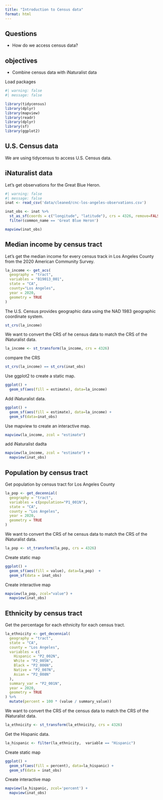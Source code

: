 ```yaml
---
title: "Introduction to Census data"
format: html
---
```


::: summary
## Questions

-   How do we access census data?

## objectives

-   Combine census data with iNaturalist data
:::

Load packages

```r
#| warning: false
#| message: false

library(tidycensus)
library(dplyr)
library(mapview)
library(readr)
library(dplyr)
library(sf)
library(ggplot2)
```

## U.S. Census data

We are using tidycensus to access U.S. Census data.

## iNaturalist data

Let's get observations for the Great Blue Heron.

```r
#| warning: false
#| message: false
inat <- read_csv('data/cleaned/cnc-los-angeles-observations.csv')
```

```r
inat_obs <- inat %>% 
  st_as_sf(coords = c("longitude", "latitude"), crs = 4326, remove=FALSE) %>% 
  filter(common_name == 'Great Blue Heron') 


```

```r
mapview(inat_obs)
```

## Median income by census tract

Let's get the median income for every census track in Los Angeles County from the 2020 American Community Survey.

```r
la_income <- get_acs(
  geography = "tract", 
  variables = "B19013_001",
  state = "CA", 
  county="Los Angeles",
  year = 2020,
  geometry = TRUE
)

```

The U.S. Census provides geographic data using the NAD 1983 geographic coordinate system.

```r
st_crs(la_income)
```

We want to convert the CRS of he census data to match the CRS of the iNaturalist data.

```r
la_income <- st_transform(la_income, crs = 4326)
```

compare the CRS

```r
st_crs(la_income) == st_crs(inat_obs)

```

Use ggplot2 to create a static map.

```r
ggplot() +
  geom_sf(aes(fill = estimate), data=la_income)   

```

Add iNaturalist data.

```r
ggplot() +
  geom_sf(aes(fill = estimate), data=la_income) +
  geom_sf(data=inat_obs)

```

Use mapview to create an interactive map.

```r
mapview(la_income, zcol = "estimate")

```

add iNaturalist dadta

```r
mapview(la_income, zcol = "estimate") +
  mapview(inat_obs)

```

## Population by census tract

Get population by census tract for Los Angeles County

```r
la_pop <- get_decennial(
  geography = "tract",
  variables = c(population="P1_001N"),
  state = "CA",
  county = "Los Angeles",
  year = 2020,
  geometry = TRUE
)
```

We want to convert the CRS of he census data to match the CRS of the iNaturalist data.

```r
la_pop <- st_transform(la_pop, crs = 4326)
```

Create static map

```r
ggplot() +
  geom_sf(aes(fill = value), data=la_pop)  +
  geom_sf(data = inat_obs)
```

Create interactive map

```r
mapview(la_pop, zcol="value") +
  mapview(inat_obs)
```

## Ethnicity by census tract

Get the percentage for each ethnicity for each census tract.

```r
la_ethnicity <- get_decennial(
  geography = "tract",
  state = "CA",
  county = "Los Angeles",
  variables = c(
    Hispanic = "P2_002N",
    White = "P2_005N",
    Black = "P2_006N",
    Native = "P2_007N",
    Asian = "P2_008N"
  ),
  summary_var = "P2_001N",
  year = 2020,
  geometry = TRUE
) %>%
  mutate(percent = 100 * (value / summary_value)) 
```

We want to convert the CRS of the census data to match the CRS of the iNaturalist data.

```r
la_ethnicity <- st_transform(la_ethnicity, crs = 4326)
```

Get the Hispanic data.

```r
la_hispanic <- filter(la_ethnicity,  variable == "Hispanic")
```

Create static map

```r
ggplot() +
  geom_sf(aes(fill = percent), data=la_hispanic) +
  geom_sf(data = inat_obs)
```

Create interactive map

```r
mapview(la_hispanic, zcol='percent') +
  mapview(inat_obs)

```
